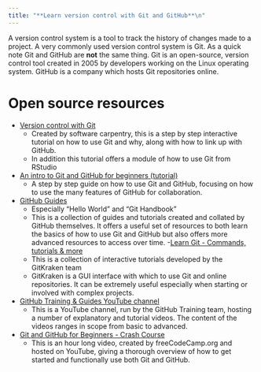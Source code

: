 ```yaml
---
title: "**Learn version control with Git and GitHub**\n"
---
```

    
A version control system is a tool to track the history of changes made to a project. A very commonly used version control system is Git. As a quick note Git and GitHub are **not** the same thing. Git is an open-source, version control tool created in 2005 by developers working on the Linux operating system. GitHub is a company which hosts Git repositories online.

# Open source resources
- [Version control with Git](https://swcarpentry.github.io/git-novice/)
  - Created by software carpentry, this is a step by step interactive tutorial on how to use Git and why, along with how to link up with GitHub.
  - In addition this tutorial offers a module of how to use Git from RStudio
- [An intro to Git and GitHub for beginners (tutorial)](https://product.hubspot.com/blog/git-and-github-tutorial-for-beginners)
  - A step by step guide on how to use Git and GitHub, focusing on how to use the many features of GitHub for collaboration.
- [GitHub Guides](https://guides.github.com/)
  - Especially "Hello World" and "Git Handbook"
  - This is a collection of guides and tutorials created and collated by GitHub themselves. It offers a useful set of resources to both learn the basics of how to use Git and GitHub but also offers more advanced resources to access over time.
-[Learn Git - Commands, tutorials & more](https://www.gitkraken.com/learn/git#git-concepts)
  - This is a collection of interactive tutorials developed by the GitKraken team
  - GitKraken is a GUI interface with which to use Git and online repositories. It can be extremely useful especially when starting or involved with complex projects.
- [GitHub Training & Guides YouTube channel](https://www.youtube.com/channel/UCP7RrmoueENv9TZts3HXXtw)
  - This is a YouTube channel, run by the GitHub Training team, hosting a number of explanatory and tutorial videos. The content of the videos ranges in scope from basic to advanced.
- [Git and GitHub for Beginners - Crash Course](https://www.youtube.com/watch?v=RGOj5yH7evk&list=PLBsSUX2rnY6NvWRlDvzX6ca5egXetHMxi&index=5)
  - This is an hour long video, created by freeCodeCamp.org and hosted on YouTube, giving a thorough overview of how to get started and functionally use both Git and GitHub.